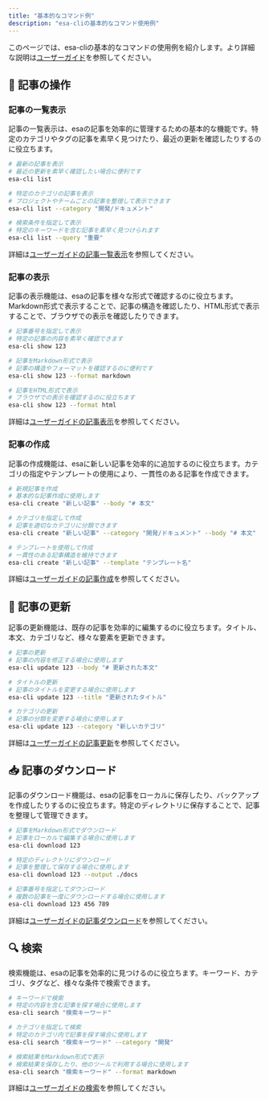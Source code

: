 ```yaml
---
title: "基本的なコマンド例"
description: "esa-cliの基本的なコマンド使用例"
---
```


このページでは、esa-cliの基本的なコマンドの使用例を紹介します。より詳細な説明は[ユーザーガイド](/guides/user-guide/)を参照してください。

## 📝 記事の操作

### 記事の一覧表示

記事の一覧表示は、esaの記事を効率的に管理するための基本的な機能です。特定のカテゴリやタグの記事を素早く見つけたり、最近の更新を確認したりするのに役立ちます。

```bash
# 最新の記事を表示
# 最近の更新を素早く確認したい場合に便利です
esa-cli list

# 特定のカテゴリの記事を表示
# プロジェクトやチームごとの記事を整理して表示できます
esa-cli list --category "開発/ドキュメント"

# 検索条件を指定して表示
# 特定のキーワードを含む記事を素早く見つけられます
esa-cli list --query "重要"
```

詳細は[ユーザーガイドの記事一覧表示](/guides/user-guide/#記事の一覧表示)を参照してください。

### 記事の表示

記事の表示機能は、esaの記事を様々な形式で確認するのに役立ちます。Markdown形式で表示することで、記事の構造を確認したり、HTML形式で表示することで、ブラウザでの表示を確認したりできます。

```bash
# 記事番号を指定して表示
# 特定の記事の内容を素早く確認できます
esa-cli show 123

# 記事をMarkdown形式で表示
# 記事の構造やフォーマットを確認するのに便利です
esa-cli show 123 --format markdown

# 記事をHTML形式で表示
# ブラウザでの表示を確認するのに役立ちます
esa-cli show 123 --format html
```

詳細は[ユーザーガイドの記事表示](/guides/user-guide/#記事の表示)を参照してください。

### 記事の作成

記事の作成機能は、esaに新しい記事を効率的に追加するのに役立ちます。カテゴリの指定やテンプレートの使用により、一貫性のある記事を作成できます。

```bash
# 新規記事を作成
# 基本的な記事作成に使用します
esa-cli create "新しい記事" --body "# 本文"

# カテゴリを指定して作成
# 記事を適切なカテゴリに分類できます
esa-cli create "新しい記事" --category "開発/ドキュメント" --body "# 本文"

# テンプレートを使用して作成
# 一貫性のある記事構造を維持できます
esa-cli create "新しい記事" --template "テンプレート名"
```

詳細は[ユーザーガイドの記事作成](/guides/user-guide/#記事の作成)を参照してください。

## 🔄 記事の更新

記事の更新機能は、既存の記事を効率的に編集するのに役立ちます。タイトル、本文、カテゴリなど、様々な要素を更新できます。

```bash
# 記事の更新
# 記事の内容を修正する場合に使用します
esa-cli update 123 --body "# 更新された本文"

# タイトルの更新
# 記事のタイトルを変更する場合に使用します
esa-cli update 123 --title "更新されたタイトル"

# カテゴリの更新
# 記事の分類を変更する場合に使用します
esa-cli update 123 --category "新しいカテゴリ"
```

詳細は[ユーザーガイドの記事更新](/guides/user-guide/#記事の更新)を参照してください。

## 📥 記事のダウンロード

記事のダウンロード機能は、esaの記事をローカルに保存したり、バックアップを作成したりするのに役立ちます。特定のディレクトリに保存することで、記事を整理して管理できます。

```bash
# 記事をMarkdown形式でダウンロード
# 記事をローカルで編集する場合に使用します
esa-cli download 123

# 特定のディレクトリにダウンロード
# 記事を整理して保存する場合に使用します
esa-cli download 123 --output ./docs

# 記事番号を指定してダウンロード
# 複数の記事を一度にダウンロードする場合に使用します
esa-cli download 123 456 789
```

詳細は[ユーザーガイドの記事ダウンロード](/guides/user-guide/#記事のダウンロード)を参照してください。

## 🔍 検索

検索機能は、esaの記事を効率的に見つけるのに役立ちます。キーワード、カテゴリ、タグなど、様々な条件で検索できます。

```bash
# キーワードで検索
# 特定の内容を含む記事を探す場合に使用します
esa-cli search "検索キーワード"

# カテゴリを指定して検索
# 特定のカテゴリ内で記事を探す場合に使用します
esa-cli search "検索キーワード" --category "開発"

# 検索結果をMarkdown形式で表示
# 検索結果を保存したり、他のツールで利用する場合に使用します
esa-cli search "検索キーワード" --format markdown
```

詳細は[ユーザーガイドの検索](/guides/user-guide/#検索)を参照してください。 
